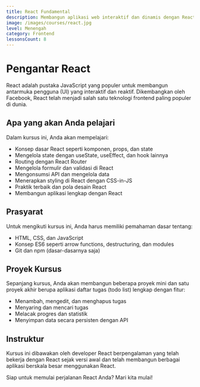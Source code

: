 ```yaml
---
title: React Fundamental
description: Membangun aplikasi web interaktif dan dinamis dengan React framework.
image: /images/courses/react.jpg
level: Menengah
category: Frontend
lessonsCount: 8
---
```


# Pengantar React

React adalah pustaka JavaScript yang populer untuk membangun antarmuka pengguna (UI) yang interaktif dan reaktif. Dikembangkan oleh Facebook, React telah menjadi salah satu teknologi frontend paling populer di dunia.

## Apa yang akan Anda pelajari

Dalam kursus ini, Anda akan mempelajari:

- Konsep dasar React seperti komponen, props, dan state
- Mengelola state dengan useState, useEffect, dan hook lainnya
- Routing dengan React Router
- Mengelola formulir dan validasi di React
- Mengonsumsi API dan mengelola data
- Menerapkan styling di React dengan CSS-in-JS
- Praktik terbaik dan pola desain React
- Membangun aplikasi lengkap dengan React

## Prasyarat

Untuk mengikuti kursus ini, Anda harus memiliki pemahaman dasar tentang:
- HTML, CSS, dan JavaScript
- Konsep ES6 seperti arrow functions, destructuring, dan modules
- Git dan npm (dasar-dasarnya saja)

## Proyek Kursus

Sepanjang kursus, Anda akan membangun beberapa proyek mini dan satu proyek akhir berupa aplikasi daftar tugas (todo list) lengkap dengan fitur:

- Menambah, mengedit, dan menghapus tugas
- Menyaring dan mencari tugas
- Melacak progres dan statistik
- Menyimpan data secara persisten dengan API

## Instruktur

Kursus ini dibawakan oleh developer React berpengalaman yang telah bekerja dengan React sejak versi awal dan telah membangun berbagai aplikasi berskala besar menggunakan React.

Siap untuk memulai perjalanan React Anda? Mari kita mulai! 